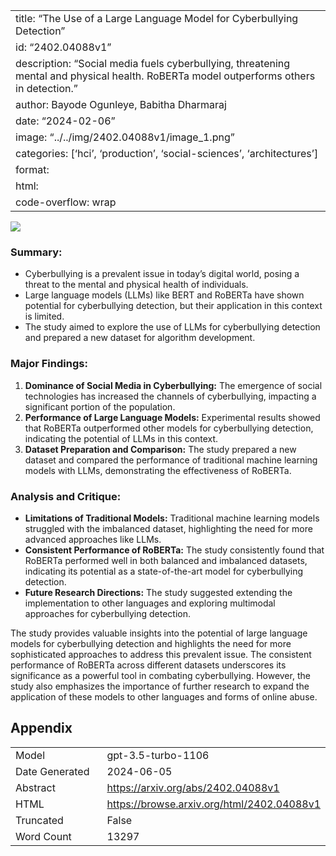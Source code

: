 
---
title: "The Use of a Large Language Model for Cyberbullying Detection"
id: "2402.04088v1"
description: "Social media fuels cyberbullying, threatening mental and physical health. RoBERTa model outperforms others in detection."
author: Bayode Ogunleye, Babitha Dharmaraj
date: "2024-02-06"
image: "../../img/2402.04088v1/image_1.png"
categories: ['hci', 'production', 'social-sciences', 'architectures']
format:
  html:
    code-overflow: wrap
---

![](../../img/2402.04088v1/image_1.png)

### **Summary:**
- Cyberbullying is a prevalent issue in today's digital world, posing a threat to the mental and physical health of individuals.
- Large language models (LLMs) like BERT and RoBERTa have shown potential for cyberbullying detection, but their application in this context is limited.
- The study aimed to explore the use of LLMs for cyberbullying detection and prepared a new dataset for algorithm development.

### **Major Findings:**
1. **Dominance of Social Media in Cyberbullying:** The emergence of social technologies has increased the channels of cyberbullying, impacting a significant portion of the population.
2. **Performance of Large Language Models:** Experimental results showed that RoBERTa outperformed other models for cyberbullying detection, indicating the potential of LLMs in this context.
3. **Dataset Preparation and Comparison:** The study prepared a new dataset and compared the performance of traditional machine learning models with LLMs, demonstrating the effectiveness of RoBERTa.

### **Analysis and Critique:**
- **Limitations of Traditional Models:** Traditional machine learning models struggled with the imbalanced dataset, highlighting the need for more advanced approaches like LLMs.
- **Consistent Performance of RoBERTa:** The study consistently found that RoBERTa performed well in both balanced and imbalanced datasets, indicating its potential as a state-of-the-art model for cyberbullying detection.
- **Future Research Directions:** The study suggested extending the implementation to other languages and exploring multimodal approaches for cyberbullying detection.

The study provides valuable insights into the potential of large language models for cyberbullying detection and highlights the need for more sophisticated approaches to address this prevalent issue. The consistent performance of RoBERTa across different datasets underscores its significance as a powerful tool in combating cyberbullying. However, the study also emphasizes the importance of further research to expand the application of these models to other languages and forms of online abuse.

## Appendix

|          |          |
|----------|----------|
| Model     | gpt-3.5-turbo-1106       |
| Date Generated     | 2024-06-05       |
| Abstract | [https://arxiv.org/abs/2402.04088v1](https://arxiv.org/abs/2402.04088v1)        |
| HTML     | [https://browse.arxiv.org/html/2402.04088v1](https://browse.arxiv.org/html/2402.04088v1)       |
| Truncated       | False       |
| Word Count       | 13297       |